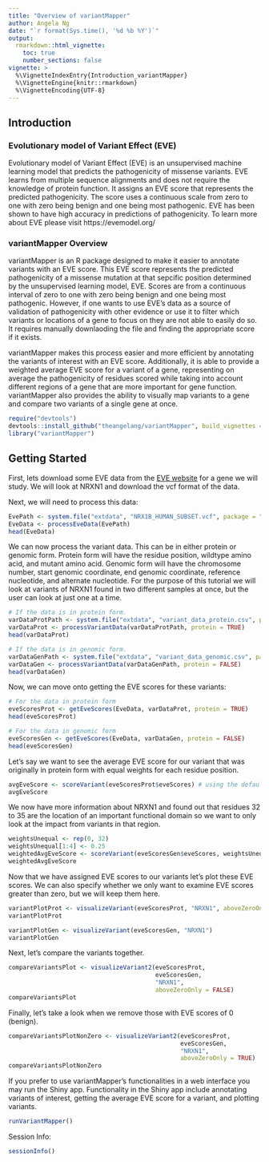 ```yaml
---
title: "Overview of variantMapper"
author: Angela Ng
date: "`r format(Sys.time(), '%d %b %Y')`"
output: 
  rmarkdown::html_vignette:
    toc: true
    number_sections: false
vignette: >
  %\VignetteIndexEntry{Introduction_variantMapper}
  %\VignetteEngine{knitr::rmarkdown}
  %\VignetteEncoding{UTF-8}
---
```

## Introduction

### Evolutionary model of Variant Effect (EVE)

Evolutionary model of Variant Effect (EVE) is an unsupervised machine learning model that predicts the pathogenicity of missense variants.  EVE learns from multiple sequence alignments and does not require the knowledge of protein function.  It assigns an EVE score that represents the predicted pathogenicity.  The score uses a continuous scale from zero to one with zero being benign and one being most pathogenic.  EVE has been shown to have high accuracy in predictions of pathogenicity.  To learn more about EVE please visit https://evemodel.org/

### variantMapper Overview

variantMapper is an R package designed to make it easier to annotate variants with an EVE score.  This EVE score represents the predicted pathogenicity of a missense mutation at that sepcific position determined by the unsupervised learning model, EVE.  Scores are from a continuous interval of zero to one with zero being benign and one being most pathogenic.  However, if one wants to use EVE's data as a source of validation of pathogenicity with other evidence or use it to filter which variants or locations of a gene to focus on they are not able to easily do so.  It requires manually downlaoding the file and finding the appropriate score if it exists.

variantMapper makes this process easier and more efficient by annotating the variants of interest with an EVE score.  Additionally, it is able to provide a weighted average EVE score for a variant of a gene, representing on average the pathogenicity of residues scored while taking into account different regions of a gene that are more important for gene function.  variantMapper also provides the ability to visually map variants to a gene and compare two variants of a single gene at once.

```r
require("devtools")
devtools::install_github("theangelang/variantMapper", build_vignettes = TRUE)
library("variantMapper")
```

## Getting Started
First, lets download some EVE data from the [EVE website](https://evemodel.org/) for a gene we will study.  We will look at NRXN1 and download the vcf format of the data.

Next, we will need to process this data:
```r
EvePath <- system.file("extdata", "NRX1B_HUMAN_SUBSET.vcf", package = "variantMapper")
EveData <- processEveData(EvePath)
head(EveData)
```

We can now process the variant data.  This can be in either protein or genomic form.  Protein form will have the residue position, wildtype amino acid, and mutant amino acid.  Genomic form will have the chromosome number, start genomic coordinate, end genomic coordinate, reference nucleotide, and alternate nucleotide.  For the purpose of this tutorial we will look at variants of NRXN1 found in two different samples at once, but the user can look at just one at a time.

```r
# If the data is in protein form.
varDataProtPath <- system.file("extdata", "variant_data_protein.csv", package = "variantMapper")
varDataProt <- processVariantData(varDataProtPath, protein = TRUE)
head(varDataProt)

# If the data is in genomic form.
varDataGenPath <- system.file("extdata", "variant_data_genomic.csv", package = "variantMapper")
varDataGen <- processVariantData(varDataGenPath, protein = FALSE)
head(varDataGen)
```

Now, we can move onto getting the EVE scores for these variants:

```r
# For the data in protein form
eveScoresProt <- getEveScores(EveData, varDataProt, protein = TRUE)
head(eveScoresProt)

# For the data in genomic form
eveScoresGen <- getEveScores(EveData, varDataGen, protein = FALSE)
head(eveScoresGen)
```

Let's say we want to see the average EVE score for our variant that was originally in protein form with equal weights for each residue position.

```r
avgEveScore <- scoreVariant(eveScoresProt$eveScores) # using the default of uniform weights
avgEveScore
```

We now have more information about NRXN1 and found out that residues 32 to 35 are the location of an important functional domain so we want to only look at the impact from variants in that region.

```r
weightsUnequal <- rep(0, 32)
weightsUnequal[1:4] <- 0.25
weightedAvgEveScore <- scoreVariant(eveScoresGen$eveScores, weightsUnequal)
weightedAvgEveScore
```

Now that we have assigned EVE scores to our variants let's plot these EVE scores.  We can also specify whether we only want to examine EVE scores greater than zero, but we will keep them here.
```r
variantPlotProt <- visualizeVariant(eveScoresProt, "NRXN1", aboveZeroOnly = FALSE)
variantPlotProt
```

```r
variantPlotGen <- visualizeVariant(eveScoresGen, "NRXN1")
variantPlotGen
```

Next, let's compare the variants together.

```r
compareVariantsPlot <- visualizeVariant2(eveScoresProt, 
                                         eveScoresGen, 
                                         "NRXN1", 
                                         aboveZeroOnly = FALSE)
compareVariantsPlot
```

Finally, let's take a look when we remove those with EVE scores of 0 (benign).

```r
compareVariantsPlotNonZero <- visualizeVariant2(eveScoresProt, 
                                                eveScoresGen, 
                                                "NRXN1", 
                                                aboveZeroOnly = TRUE)
compareVariantsPlotNonZero
```

If you prefer to use variantMapper's functionalities in a web interface you may run the Shiny app.  Functionality in the Shiny app include annotating variants of interest, getting the average EVE score for a variant, and plotting variants.

```r
runVariantMapper()
```

Session Info:
```r
sessionInfo()
```
